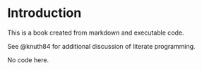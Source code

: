 # Introduction

This is a book created from markdown and executable code.

See @knuth84 for additional discussion of literate programming.

No code here.
